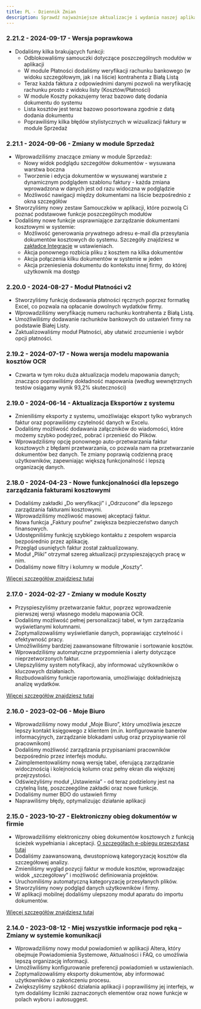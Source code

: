 ```yaml
---
title: PL - Dziennik Zmian
description: Sprawdź najważniejsze aktualizacje i wydania naszej aplikacji.
---
```


### 2.21.2 - 2024-09-17 - Wersja poprawkowa
- Dodaliśmy kilka brakujących funkcji:
    - Odblokowaliśmy samouczki dotyczące poszczególnych modułów w aplikacji
    - W module Płatności dodaliśmy weryfikacji rachunku bankowego (w widoku szczegółowym, jak i na liście) kontrahenta z Białą Listą
    - Teraz każda faktura z odpowiednimi danymi pozwoli na weryfikację rachunku prosto z widoku listy (Kosztów/Płatności)
    - W module Koszty pokazujemy teraz bazowo datę dodania dokumentu do systemu
    - Lista kosztów jest teraz bazowo posortowana zgodnie z datą dodania dokumentu
    - Poprawiliśmy kilka błędów stylistycznych w wizualizacji faktury w module Sprzedaż

### 2.21.1 - 2024-09-06 - Zmiany w module Sprzedaż
- Wprowadziliśmy znaczące zmiany w module Sprzedaż:
    - Nowy widok podglądu szczegółów dokumentów - wysuwana warstwa boczna
    - Tworzenie i edycja dokumentów w wysuwanej warstwie z dynamicznym podglądem szablonu faktury - każda zmiana wprowadzona w danych jest od razu widoczna w podglądzie
    - Możliwość nawigacji między dokumentami na liście bezpośrednio z okna szczegółów
- Stworzyliśmy nowy zestaw Samouczków w aplikacji, które pozwolą Ci poznać podstawowe funkcje poszczególnych modułów
- Dodaliśmy nowe funkcje usprawniające zarządzanie dokumentami kosztowymi w systemie:
    - Możliwość generowania prywatnego adresu e-mail dla przesyłania dokumentów kosztowych do systemu. Szczegóły znajdziesz w [zakładce Integracje](https://app.altera.co/c/null/settings/integrations/) w ustawieniach.
    - Akcja ponownego rozbicia pliku z kosztem na kilka dokumentów
    - Akcja połączenia kilku dokumentów w systemie w jeden
    - Akcja przeniesienia dokumentu do kontekstu innej firmy, do której użytkownik ma dostęp

### 2.20.0 - 2024-08-27 - Moduł Płatności v2
- Stworzyliśmy funkcję dodawania płatności ręcznych poprzez formatkę Excel, co pozwala na opłacanie dowolnych wydatków firmy.
- Wprowadziliśmy weryfikację numeru rachunku kontrahenta z Białą Listą.
- Umożliwiliśmy dodawanie rachunków bankowych do ustawień firmy na podstawie Białej Listy.
- Zaktualizowaliśmy moduł Płatności, aby ułatwić zrozumienie i wybór opcji płatności.


### 2.19.2 - 2024-07-17 - Nowa wersja modelu mapowania kosztów OCR
- Czwarta w tym roku duża aktualizacja modelu mapowania danych; znacząco poprawiliśmy dokładność mapowania (według wewnętrznych testów osiągamy wynik 93,2% skuteczności)

### 2.19.0 - 2024-06-14 - Aktualizacja Eksportów z systemu
- Zmieniliśmy eksporty z systemu, umożliwiając eksport tylko wybranych faktur oraz poprawiliśmy czytelność danych w Excelu.
- Dodaliśmy możliwość dodawania załączników do wiadomości, które możemy szybko podejrzeć, pobrać i przenieść do Plików.
- Wprowadziliśmy opcję ponownego auto-przetwarzania faktur kosztowych z błędami przetwarzania, co pozwala nam na przetwarzanie dokumentów bez danych.
Te zmiany poprawią codzienną pracę użytkowników, zapewniając większą funkcjonalność i lepszą organizację danych.

### 2.18.0 - 2024-04-23 - Nowe funkcjonalności dla lepszego zarządzania fakturami kosztowymi
- Dodaliśmy zakładki „Do weryfikacji” i „Odrzucone” dla lepszego zarządzania fakturami kosztowymi.
- Wprowadziliśmy możliwość masowej akceptacji faktur.
- Nowa funkcja „Faktury poufne” zwiększa bezpieczeństwo danych finansowych.
- Udostępniliśmy funkcję szybkiego kontaktu z zespołem wsparcia bezpośrednio przez aplikację.
- Przegląd usuniętych faktur został zaktualizowany.
- Moduł „Pliki” otrzymał szereg aktualizacji przyspieszających pracę w nim.
- Dodaliśmy nowe filtry i kolumny w module „Koszty”.

[Więcej szczegółów znajdziesz tutaj](https://altera.co/aktualizacje-w-altera-app-nowe-funkcjonalnosci-dla-lepszego-zarzadzania-fakturami/)

### 2.17.0 - 2024-02-27 - Zmiany w module Koszty
- Przyspieszyliśmy przetwarzanie faktur, poprzez wprowadzenie pierwszej wersji własnego modelu mapowania OCR.
- Dodaliśmy możliwość pełnej personalizacji tabel, w tym zarządzania wyświetlanymi kolumnami.
- Zoptymalizowaliśmy wyświetlanie danych, poprawiając czytelność i efektywność pracy.
- Umożliwiliśmy bardziej zaawansowane filtrowanie i sortowanie kosztów.
- Wprowadziliśmy automatyczne przypomnienia i alerty dotyczące nieprzetworzonych faktur.
- Ulepszyliśmy system notyfikacji, aby informować użytkowników o kluczowych działaniach.
- Rozbudowaliśmy funkcje raportowania, umożliwiając dokładniejszą analizę wydatków.

[Więcej szczegółów znajdziesz tutaj](https://altera.co/nowosc-w-altera-app-dzialaj-sprawniej-analizuj-szybciej-zmiany-w-module-koszty/)

### 2.16.0 - 2023-02-06 - Moje Biuro
- Wprowadziliśmy nowy moduł „Moje Biuro”, który umożliwia jeszcze lepszy kontakt księgowego z klientem (m.in. konfigurowanie banerów informacyjnych, zarządzanie blokadami usług oraz przypisywanie ról pracownikom)
- Dodaliśmy możliwość zarządzania przypisaniami pracowników bezpośrednio przez interfejs modułu.
- Zaimplementowaliśmy nową wersję tabel, oferującą zarządzanie widocznością i kolejnością kolumn oraz pełny ekran dla większej przejrzystości.
- Odświeżyliśmy moduł „Ustawienia” - od teraz podzielony jest na czytelną listę, poszczeególne zakładki oraz nowe funkcje.
- Dodaliśmy numer BDO do ustawień firmy
- Naprawiliśmy błędy, optymalizując działanie aplikacji

### 2.15.0 - 2023-10-27 - Elektroniczny obieg dokumentów w firmie
- Wprowadziliśmy elektroniczny obieg dokumentów kosztowych z funkcją ścieżek wypełniania i akceptacji. [O szczegółach e-obiegu przeczytasz tutaj](https://altera.co/elektroniczny-obieg-dokumentow-zacznij-efektywnie-zarzadzac-dokumentami-w-swojej-firmie/)
- Dodaliśmy zaawansowaną, dwustopniową kategoryzację kosztów dla szczegółowej analizy.
- Zmieniliśmy wygląd pozycji faktur w module kosztów, wprowadzając widok „szczegółowy” i możliwość definiowania projektów.
- Uruchomiliśmy automatyczną kategoryzację przesyłanych plików.
- Stworzyliśmy nowy podgląd danych użytkowników i firmy.
- W aplikacji mobilnej dodaliśmy ulepszony moduł aparatu do importu dokumentów.

[Więcej szczegółów znajdziesz tutaj](https://altera.co/aktualizacja-2-15/)

### 2.14.0 - 2023-08-12 - Miej wszystkie informacje pod ręką – Zmiany w systemie komunikacji
- Wprowadziliśmy nowy moduł powiadomień w aplikacji Altera, który obejmuje Powiadomienia Systemowe, Aktualności i FAQ, co umożliwia lepszą organizację informacji.
- Umożliwiliśmy konfigurowanie preferencji powiadomień w ustawieniach.
- Zoptymalizowaliśmy eksporty dokumentów, aby informować użytkowników o zakończeniu procesu.
- Zwiększyliśmy szybkość działania aplikacji i poprawiliśmy jej interfejs, w tym dodaliśmy liczniki zaznaczonych elementów oraz nowe funkcje w polach wyboru i autosuggest.